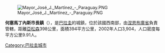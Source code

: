 [[Image:Mayor_José_J._Martínez_-_Paraguay.PNG|right]]

'''何塞馬丁內斯市長鎮'''（{{lang-es|Mayor José Martínez}}），是[[巴拉圭|巴拉圭]]的城鎮，位於該國西南部，由[[涅恩布庫省|涅恩布庫省]]負責管轄，距離[[亞松森|亞松森]]398公里，面積394平方公里，2002年人口3,904，人口密度每平方公里9.91人。

{{Paraguay-geo-stub}}
[[Category:巴拉圭城市|Category:巴拉圭城市]]